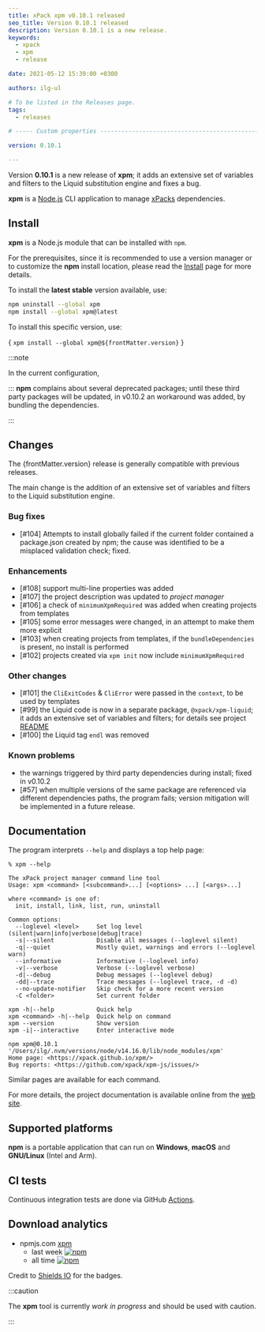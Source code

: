 ```yaml
---
title: xPack xpm v0.10.1 released
seo_title: Version 0.10.1 released
description: Version 0.10.1 is a new release.
keywords:
  - xpack
  - xpm
  - release

date: 2021-05-12 15:39:00 +0300

authors: ilg-ul

# To be listed in the Releases page.
tags:
  - releases

# ----- Custom properties -----------------------------------------------------

version: 0.10.1

---
```



Version **0.10.1** is a new release of **xpm**; it adds an extensive set of variables and filters to the Liquid substitution engine and fixes a bug.

<!-- truncate -->

<PageMetadata title={frontMatter.seo_title} />

**xpm** is a
[Node.js](https://nodejs.org/en/) CLI
application to manage
[xPacks](https://xpack.github.io/intro/#but-what-are-xpacks) dependencies.

## Install

**xpm** is a Node.js module that can be installed with `npm`.

For the prerequisites, since it is recommended
to use a version manager or to customize the **npm** install location,
please read the
[Install](/docs/install/) page for more details.

To install the **latest stable** version available, use:

```sh
npm uninstall --global xpm
npm install --global xpm@latest
```

To install this specific version, use:

<CodeBlock language="sh"> {
`xpm install --global xpm@${frontMatter.version}`
} </CodeBlock>

:::note

In the current configuration,

:::
**npm** complains about several deprecated packages;
until these third party packages will be updated,
in v0.10.2 an workaround was added, by bundling the dependencies.

:::

## Changes

The {frontMatter.version} release
is generally compatible with previous releases.

The main change is the addition of an extensive set of variables and
filters to the Liquid substitution engine.

### Bug fixes

- [#104] Attempts to install globally failed if the current folder
  contained a package.json created by npm; the cause was identified
  to be a misplaced validation check; fixed.

### Enhancements

- [#108] support multi-line properties was added
- [#107] the project description was updated to _project manager_
- [#106] a check of `minimumXpmRequired` was added when creating projects
  from templates
- [#105] some error messages were changed, in an attempt to make them
  more explicit
- [#103] when creating projects from templates, if the `bundleDependencies`
  is present, no install is performed
- [#102] projects created via `xpm init` now include `minimumXpmRequired`

### Other changes

- [#101] the `CliExitCodes` & `CliError` were passed in the `context`,
  to be used by templates
- [#99] the Liquid code is now in a separate package, `@xpack/xpm-liquid`;
  it adds an extensive set of variables and filters; for details see project
  [README](https://github.com/xpack/xpm-liquid-ts#readme)
- [#100] the Liquid tag `endl` was removed

### Known problems

- the warnings triggered by third party dependencies during install; fixed in v0.10.2
- [#57] when multiple versions of the same package are referenced
  via different dependencies paths, the program fails; version
  mitigation will be implemented in a future release.

## Documentation

The program interprets `--help` and displays a top help page:

```console
% xpm --help

The xPack project manager command line tool
Usage: xpm <command> [<subcommand>...] [<options> ...] [<args>...]

where <command> is one of:
  init, install, link, list, run, uninstall

Common options:
  --loglevel <level>     Set log level (silent|warn|info|verbose|debug|trace)
  -s|--silent            Disable all messages (--loglevel silent)
  -q|--quiet             Mostly quiet, warnings and errors (--loglevel warn)
  --informative          Informative (--loglevel info)
  -v|--verbose           Verbose (--loglevel verbose)
  -d|--debug             Debug messages (--loglevel debug)
  -dd|--trace            Trace messages (--loglevel trace, -d -d)
  --no-update-notifier   Skip check for a more recent version
  -C <folder>            Set current folder

xpm -h|--help            Quick help
xpm <command> -h|--help  Quick help on command
xpm --version            Show version
xpm -i|--interactive     Enter interactive mode

npm xpm@0.10.1 '/Users/ilg/.nvm/versions/node/v14.16.0/lib/node_modules/xpm'
Home page: <https://xpack.github.io/xpm/>
Bug reports: <https://github.com/xpack/xpm-js/issues/>
```

Similar pages are available for each command.

For more details, the project documentation is available online from the
[web site](/).

## Supported platforms

**npm** is a portable application that can run on
**Windows**, **macOS** and **GNU/Linux** (Intel and Arm).

## CI tests

Continuous integration tests are done via GitHub
[Actions](https://github.com/xpack/xpm-js/actions).

## Download analytics

- npmjs.com [xpm](https://www.npmjs.com/package/xpm)
  - last week [![npm](https://img.shields.io/npm/dw/xpm.svg)](https://www.npmjs.com/package/xpm/)
  - all time [![npm](https://img.shields.io/npm/dt/xpm.svg)](https://www.npmjs.com/package/xpm/)

Credit to [Shields IO](https://shields.io) for the badges.

:::caution

The **xpm** tool is currently _work in progress_ and should be used with caution.

:::

